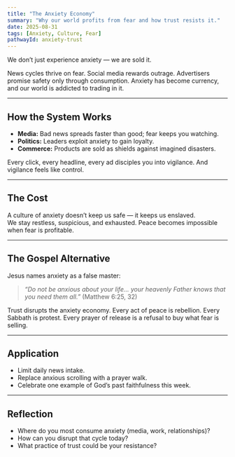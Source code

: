 ```yaml
---
title: "The Anxiety Economy"
summary: "Why our world profits from fear and how trust resists it."
date: 2025-08-31
tags: [Anxiety, Culture, Fear]
pathwayId: anxiety-trust
---
```


We don’t just experience anxiety — we are sold it.  

News cycles thrive on fear. Social media rewards outrage. Advertisers promise safety only through consumption. Anxiety has become currency, and our world is addicted to trading in it.  

---

## How the System Works

- **Media:** Bad news spreads faster than good; fear keeps you watching.  
- **Politics:** Leaders exploit anxiety to gain loyalty.  
- **Commerce:** Products are sold as shields against imagined disasters.  

Every click, every headline, every ad disciples you into vigilance. And vigilance feels like control.  

---

## The Cost

A culture of anxiety doesn’t keep us safe — it keeps us enslaved.  
We stay restless, suspicious, and exhausted. Peace becomes impossible when fear is profitable.

---

## The Gospel Alternative

Jesus names anxiety as a false master:  
> *“Do not be anxious about your life… your heavenly Father knows that you need them all.”* (Matthew 6:25, 32)  

Trust disrupts the anxiety economy. Every act of peace is rebellion. Every Sabbath is protest. Every prayer of release is a refusal to buy what fear is selling.  

---

## Application

- Limit daily news intake.  
- Replace anxious scrolling with a prayer walk.  
- Celebrate one example of God’s past faithfulness this week.  

---

## Reflection

- Where do you most consume anxiety (media, work, relationships)?  
- How can you disrupt that cycle today?  
- What practice of trust could be your resistance?  
